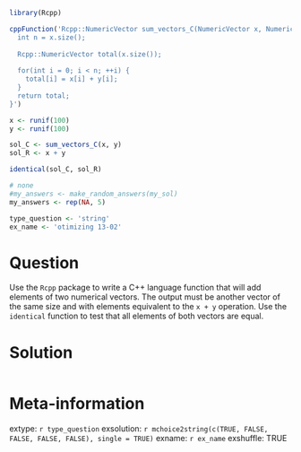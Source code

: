 ```r
library(Rcpp)

cppFunction('Rcpp::NumericVector sum_vectors_C(NumericVector x, NumericVector y) {
  int n = x.size();
  
  Rcpp::NumericVector total(x.size());
  
  for(int i = 0; i < n; ++i) {
    total[i] = x[i] + y[i];
  }
  return total;
}')

x <- runif(100)
y <- runif(100)

sol_C <- sum_vectors_C(x, y)
sol_R <- x + y

identical(sol_C, sol_R)
```

```r
# none
#my_answers <- make_random_answers(my_sol)
my_answers <- rep(NA, 5)

type_question <- 'string'
ex_name <- 'otimizing 13-02'
```

Question
========

Use the `Rcpp` package to write a C++ language function that will add elements of two numerical vectors. The output must be another vector of the same size and with elements equivalent to the `x + y` operation. Use the `identical` function to test that all elements of both vectors are equal.


Solution
================

```r
```


Meta-information
================
extype: `r type_question`
exsolution: `r mchoice2string(c(TRUE, FALSE, FALSE, FALSE, FALSE), single = TRUE)`
exname: `r ex_name`
exshuffle: TRUE

